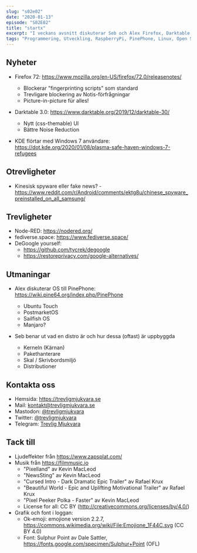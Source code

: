 ```yaml
---
slug: "s02e02"
date: "2020-01-13"
episode: "S02E02"
title: "startx"
excerpt: "I veckans avsnitt diskuterar Seb och Alex Firefox, Darktable, Fediverse och Node-RED. De diskuterar även hur man avgooglifierar sig samt kör en crash course i Linux-terminologi."
tags: "Programmering, Utveckling, RaspberryPi, PinePhone, Linux, Open Source, Firefox, Darktable, Node-RED, ActivityPub, Fediverse, Ubuntu Touch, PostmarketOS"
---
```



<SEO title="S02E02 - startx" />
<Player src="https://aphid.fireside.fm/d/1437767933/e86366d5-e25c-4aab-9a13-33b7144ac160/0ab0e19d-02e2-476d-bbf0-fb72b67b7743.mp3" />

## Nyheter

- Firefox 72: https://www.mozilla.org/en-US/firefox/72.0/releasenotes/

  - Blockerar "fingerprinting scripts" som standard
  - Trevligare blockering av Notis-förfrågningar
  - Picture-in-picture für alles!

- Darktable 3.0: https://www.darktable.org/2019/12/darktable-30/

  - Nytt (css-themable) UI
  - Bättre Noise Reduction

- KDE flörtar med Windows 7 användare: https://dot.kde.org/2020/01/08/plasma-safe-haven-windows-7-refugees

## Otrevligheter

- Kinesisk spyware eller fake news? - https://www.reddit.com/r/Android/comments/ektg8u/chinese_spyware_preinstalled_on_all_samsung/

## Trevligheter

- Node-RED: https://nodered.org/
- fediverse.space: https://www.fediverse.space/
- DeGoogle yourself:
  - https://github.com/tycrek/degoogle
  - https://restoreprivacy.com/google-alternatives/

## Utmaningar

- Alex diskuterar OS till PinePhone: https://wiki.pine64.org/index.php/PinePhone

  - Ubuntu Touch
  - PostmarketOS
  - Sailfish OS
  - Manjaro?

- Seb benar ut vad en distro är och hur dessa (oftast) är uppbyggda

  - Kerneln (Kärnan)
  - Pakethanterare
  - Skal / Skrivbordsmiljö
  - Distributioner

## Kontakta oss

- Hemsida: https://trevligmjukvara.se
- Mail: kontakt@trevligmjukvara.se
- Mastodon: [@trevligmjukvara](https://mastodon.linuxkompis.se/@trevligmjukvara)
- Twitter: [@trevligmjukvara](https://twitter.com/trevligmjukvara)
- Telegram: [Trevlig Mjukvara](https://t.me/trevligmjukvara)

## Tack till

- Ljudeffekter från https://www.zapsplat.com/
- Musik från https://filmmusic.io
  - "Pixelland" av Kevin MacLeod
  - "NewsSting" av Kevin MacLeod
  - "Cursed Intro - Dark Dramatic Epic Trailer" av Rafael Krux
  - "Beautiful World - Epic and Uplifting Motivational Trailer" av Rafael Krux
  - "Pixel Peeker Polka - Faster" av Kevin MacLeod
  - License for all: CC BY (http://creativecommons.org/licenses/by/4.0/)
- Grafik och font i loggan:
  - Ok-emoji: emojione version 2.2.7, https://commons.wikimedia.org/wiki/File:Emojione_1F44C.svg (CC BY 4.0)
  - Font: Sulphur Point av Dale Sattler, https://fonts.google.com/specimen/Sulphur+Point (OFL)
